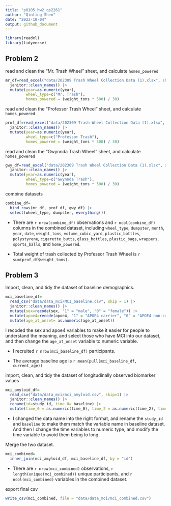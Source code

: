 ```yaml
---
title: "p8105_hw2_qs2261"
author: "Qinting Shen"
date: "2023-10-04"
output: github_document
---
```


```r
library(readxl)
library(tidyverse)
```

## Problem 2

read and clean the "Mr. Trash Wheel" sheet, and calculate `homes_powered`

```r
mr_df=read_excel("data/202309 Trash Wheel Collection Data (1).xlsx", sheet = 1, range = "A2:N586", col_names = TRUE) |> 
  janitor::clean_names() |> 
  mutate(year=as.numeric(year),
         wheel_type=c("Mr. Trash"),
         homes_powered = (weight_tons * 500) / 30)
```


read and clean the "Professor Trash Wheel" sheet, and calculate `homes_powered`

```r
prof_df=read_excel("data/202309 Trash Wheel Collection Data (1).xlsx", sheet = 2, range = "A2:M108", col_names = TRUE) |> 
  janitor::clean_names() |> 
  mutate(year=as.numeric(year),
         wheel_type=c("Professor Trash"),
         homes_powered = (weight_tons * 500) / 30)

```


read and clean the "Gwynnda Trash Wheel" sheet, and calculate `homes_powered`

```r
gwy_df=read_excel("data/202309 Trash Wheel Collection Data (1).xlsx", sheet = 4, range = "A2:L157", col_names = TRUE) |> 
  janitor::clean_names() |> 
  mutate(year=as.numeric(year),
         wheel_type=c("Gwynnda Trash"),
         homes_powered = (weight_tons * 500) / 30)

```

combine datasets

```r
combine_df=
  bind_rows(mr_df, prof_df, gwy_df) |> 
  select(wheel_type, dumpster, everything())
```

* There are `r nrow(combine_df)` observations and `r ncol(combine_df)` columns in the combined dataset, including `wheel_type`, `dumpster`, `month`, `year`, `date`, `weight_tons`, `volume_cubic_yard`, `plastic_bottles`, `polystyrene`, `cigarette_butts`, `glass_bottles`, `plastic_bags`, `wrappers`, `sports_balls`, and `home_powered`.

* Total weight of trash collected by Professor Trash Wheel is `r sum(prof_df$weight_tons)`.

## Problem 3

Import, clean, and tidy the dataset of baseline demographics.

```r
mci_baseline_df=
  read_csv("data/data_mci/MCI_baseline.csv", skip = 1) |> 
  janitor::clean_names() |> 
  mutate(sex=recode(sex, "1" = "male", "0" = "female")) |> 
  mutate(apoe4=recode(apoe4, "1" = "APOE4 carrier", "0" = "APOE4 non-carrier")) |> filter(age_at_onset !=".") |> 
  mutate(age_at_onset= as.numeric(age_at_onset))
```

I recoded the sex and apoe4 variables to make it easier for people to understand the meaning, and select those who have MCI into our dataset, and then change the `age_at_onset` variable to numeric variable.

* I recruited `r nrow(mci_baseline_df)` participants. 

* The average baseline age is `r mean(pull(mci_baseline_df, current_age))`


import, clean, and tidy the dataset of longitudinally observed biomarker values

```r
mci_amyloid_df=
  read_csv("data/data_mci/mci_amyloid.csv", skip=1) |> 
  janitor::clean_names() |> 
  rename(id=study_id, time_0= baseline) |> 
  mutate(time_0 = as.numeric(time_0), time_2 = as.numeric(time_2), time_4 = as.numeric(time_4), time_6 = as.numeric(time_6), time_8 = as.numeric(time_8)) |> pivot_longer(time_0:time_8, names_to = "years_elapsed_since_baseline", values_to = "amyloid_42_40_ratio", names_prefix = "time_")
```

* I changed the data name into the right format, and rename the `study_id` and `baseline` to make them match the variable name in baseline dataset. And then I change the time variables to numeric type, and modify the time variable to avoid them being to long.


Merge the two dataset.

```r
mci_combined=
  inner_join(mci_amyloid_df, mci_baseline_df, by = "id")
```

* There are `r nrow(mci_combined)` observations, `r length(unique(mci_combined))` unique participants, and `r ncol(mci_combined)` variables in the combined dataset.


export final csv
```r
write_csv(mci_combined, file = "data/data_mci/mci_combined.csv")
```


